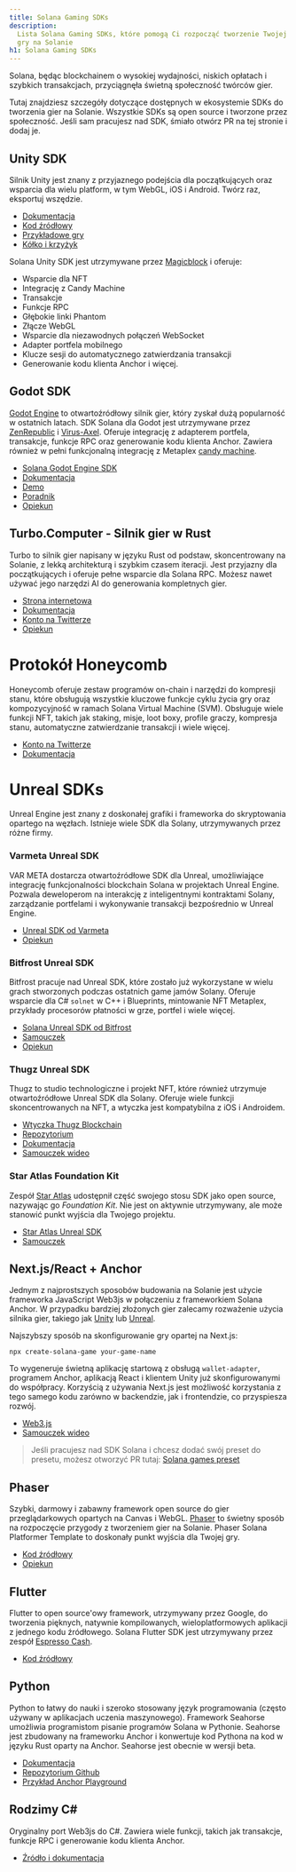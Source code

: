 ```yaml
---
title: Solana Gaming SDKs
description:
  Lista Solana Gaming SDKs, które pomogą Ci rozpocząć tworzenie Twojej pierwszej
  gry na Solanie
h1: Solana Gaming SDKs
---
```


Solana, będąc blockchainem o wysokiej wydajności, niskich opłatach i szybkich
transakcjach, przyciągnęła świetną społeczność twórców gier.

Tutaj znajdziesz szczegóły dotyczące dostępnych w ekosystemie SDKs do tworzenia
gier na Solanie. Wszystkie SDKs są open source i tworzone przez społeczność.
Jeśli sam pracujesz nad SDK, śmiało otwórz PR na tej stronie i dodaj je.

## Unity SDK

Silnik Unity jest znany z przyjaznego podejścia dla początkujących oraz wsparcia
dla wielu platform, w tym WebGL, iOS i Android. Twórz raz, eksportuj wszędzie.

- [Dokumentacja](https://docs.magicblock.gg/introduction)
- [Kod źródłowy](https://github.com/magicblock-labs/Solana.Unity-SDK)
- [Przykładowe gry](https://github.com/solana-developers/solana-game-examples)
- [Kółko i krzyżyk](https://blog.magicblock.gg/bolt-tic-tac-toe/)

Solana Unity SDK jest utrzymywane przez [Magicblock](https://www.magicblock.gg/)
i oferuje:

- Wsparcie dla NFT
- Integrację z Candy Machine
- Transakcje
- Funkcje RPC
- Głębokie linki Phantom
- Złącze WebGL
- Wsparcie dla niezawodnych połączeń WebSocket
- Adapter portfela mobilnego
- Klucze sesji do automatycznego zatwierdzania transakcji
- Generowanie kodu klienta Anchor i więcej.

## Godot SDK

[Godot Engine](https://godotengine.org/) to otwartoźródłowy silnik gier, który
zyskał dużą popularność w ostatnich latach. SDK Solana dla Godot jest
utrzymywane przez [ZenRepublic](https://twitter.com/ZenRepublicNDM) i
[Virus-Axel](https://twitter.com/AxelBenjam). Oferuje integrację z adapterem
portfela, transakcje, funkcje RPC oraz generowanie kodu klienta Anchor. Zawiera
również w pełni funkcjonalną integrację z Metaplex
[candy machine](https://zenwiki.gitbook.io/solana-godot-sdk-docs/guides/setup-candy-machine).

- [Solana Godot Engine SDK](https://github.com/Virus-Axel/godot-solana-sdk)
- [Dokumentacja](https://zenwiki.gitbook.io/solana-godot-sdk-docs)
- [Demo](https://github.com/ZenRepublic/GodotSolanaSDKDemoPackage)
- [Poradnik](https://www.youtube.com/watch?v=tszFPInYmXQ)
- [Opiekun](https://twitter.com/ZenRepublicNDM)

## Turbo.Computer - Silnik gier w Rust

Turbo to silnik gier napisany w języku Rust od podstaw, skoncentrowany na
Solanie, z lekką architekturą i szybkim czasem iteracji. Jest przyjazny dla
początkujących i oferuje pełne wsparcie dla Solana RPC. Możesz nawet używać jego
narzędzi AI do generowania kompletnych gier.

- [Strona internetowa](https://turbo.computer/)
- [Dokumentacja](https://docs.turbo.computer/)
- [Konto na Twitterze](https://twitter.com/makegamesfast)
- [Opiekun](https://twitter.com/jozanza)

# Protokół Honeycomb

Honeycomb oferuje zestaw programów on-chain i narzędzi do kompresji stanu, które
obsługują wszystkie kluczowe funkcje cyklu życia gry oraz kompozycyjność w
ramach Solana Virtual Machine (SVM). Obsługuje wiele funkcji NFT, takich jak
staking, misje, loot boxy, profile graczy, kompresja stanu, automatyczne
zatwierdzanie transakcji i wiele więcej.

- [Konto na Twitterze](https://twitter.com/honeycomb_prtcl)
- [Dokumentacja](https://docs.honeycombprotocol.com/)

# Unreal SDKs

Unreal Engine jest znany z doskonałej grafiki i frameworka do skryptowania
opartego na węzłach. Istnieje wiele SDK dla Solany, utrzymywanych przez różne
firmy.

### Varmeta Unreal SDK

VAR META dostarcza otwartoźródłowe SDK dla Unreal, umożliwiające integrację
funkcjonalności blockchain Solana w projektach Unreal Engine. Pozwala
deweloperom na interakcję z inteligentnymi kontraktami Solany, zarządzanie
portfelami i wykonywanie transakcji bezpośrednio w Unreal Engine.

- [Unreal SDK od Varmeta](https://github.com/VAR-META-Tech/UnrealSolanaSDK)
- [Opiekun](https://www.var-meta.com/)

### Bitfrost Unreal SDK

Bitfrost pracuje nad Unreal SDK, które zostało już wykorzystane w wielu grach
stworzonych podczas ostatnich game jamów Solany. Oferuje wsparcie dla C#
`solnet` w C++ i Blueprints, mintowanie NFT Metaplex, przykłady procesorów
płatności w grze, portfel i wiele więcej.

- [Solana Unreal SDK od Bitfrost](https://github.com/Bifrost-Technologies/Solana-Unreal-SDK)
- [Samouczek](https://www.youtube.com/watch?v=S8fm8mFeUkk)
- [Opiekun](https://twitter.com/BifrostTitan)

### Thugz Unreal SDK

Thugz to studio technologiczne i projekt NFT, które również utrzymuje
otwartoźródłowe Unreal SDK dla Solany. Oferuje wiele funkcji skoncentrowanych na
NFT, a wtyczka jest kompatybilna z iOS i Androidem.

- [Wtyczka Thugz Blockchain](https://www.fab.com/listings/a7e220ba-93e5-4a3b-99e7-17b13da76f05)
- [Repozytorium](https://github.com/ThugzLabs/Thugz-BC-Plugin-Packaged-for-UE5.4)
- [Dokumentacja](https://thugzblockchainplugin-docs.vercel.app/)
- [Samouczek wideo](https://www.youtube.com/watch?v=dS7sTZd_E9U&ab_channel=ThugzNFT)

### Star Atlas Foundation Kit

Zespół [Star Atlas](https://staratlas.com/) udostępnił część swojego stosu SDK
jako open source, nazywając go _Foundation Kit_. Nie jest on aktywnie
utrzymywany, ale może stanowić punkt wyjścia dla Twojego projektu.

- [Star Atlas Unreal SDK](https://github.com/staratlasmeta/FoundationKit)
- [Samouczek](https://www.youtube.com/watch?v=S8fm8mFeUkk)

## Next.js/React + Anchor

Jednym z najprostszych sposobów budowania na Solanie jest użycie frameworka
JavaScript Web3js w połączeniu z frameworkiem Solana Anchor. W przypadku
bardziej złożonych gier zalecamy rozważenie użycia silnika gier, takiego jak
[Unity](#unity-sdk) lub [Unreal](#unreal-sdks).

Najszybszy sposób na skonfigurowanie gry opartej na Next.js:

```shell
npx create-solana-game your-game-name
```

To wygeneruje świetną aplikację startową z obsługą `wallet-adapter`, programem
Anchor, aplikacją React i klientem Unity już skonfigurowanymi do współpracy.
Korzyścią z używania Next.js jest możliwość korzystania z tego samego kodu
zarówno w backendzie, jak i frontendzie, co przyspiesza rozwój.

- [Web3.js](https://solana.com/docs/clients/javascript)
- [Samouczek wideo](https://www.youtube.com/watch?v=fnhivg_pemI&t=1s&ab_channel=Solana)

> Jeśli pracujesz nad SDK Solana i chcesz dodać swój preset do presetu, możesz
> otworzyć PR tutaj:
> [Solana games preset](https://github.com/solana-developers/solana-game-preset)

## Phaser

Szybki, darmowy i zabawny framework open source do gier przeglądarkowych
opartych na Canvas i WebGL. [Phaser](https://phaser.io/) to świetny sposób na
rozpoczęcie przygody z tworzeniem gier na Solanie. Phaser Solana Platformer
Template to doskonały punkt wyjścia dla Twojej gry.

- [Kod źródłowy](https://github.com/Bread-Heads-NFT/solana-phaser-template)
- [Opiekun](https://twitter.com/blockiosaurus)

## Flutter

Flutter to open source'owy framework, utrzymywany przez Google, do tworzenia
pięknych, natywnie kompilowanych, wieloplatformowych aplikacji z jednego kodu
źródłowego. Solana Flutter SDK jest utrzymywany przez zespół
[Espresso Cash](https://www.espressocash.com/).

- [Kod źródłowy](https://github.com/espresso-cash/espresso-cash-public)

## Python

Python to łatwy do nauki i szeroko stosowany język programowania (często używany
w aplikacjach uczenia maszynowego). Framework Seahorse umożliwia programistom
pisanie programów Solana w Pythonie. Seahorse jest zbudowany na frameworku
Anchor i konwertuje kod Pythona na kod w języku Rust oparty na Anchor. Seahorse
jest obecnie w wersji beta.

- [Dokumentacja](https://www.seahorse.dev/)
- [Repozytorium Github](https://github.com/solana-developers/seahorse)
- [Przykład Anchor Playground](https://beta.solpg.io/tutorials/hello-seahorse)

## Rodzimy C#

Oryginalny port Web3js do C#. Zawiera wiele funkcji, takich jak transakcje,
funkcje RPC i generowanie kodu klienta Anchor.

- [Źródło i dokumentacja](https://github.com/bmresearch/Solnet/blob/master/docs/articles/getting_started.md)
